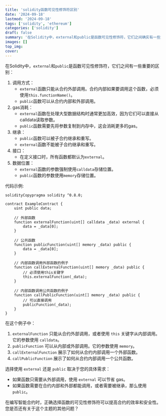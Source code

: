 ```yaml
---
title: 'solidity函数可见性修饰符区别'
date: '2024-09-18'
lastmod: '2024-09-18'
tags: ['solidity', 'ethereum']
categories: ['solidity']
draft: false
summary: '在Solidity中，external和public是函数可见性修饰符，它们之间确实有一些重要的区别。'
images: []
top_img: 
cover: 
---
```


在Solidity中，`external`和`public`是函数可见性修饰符，它们之间有一些重要的区别：

1. 调用方式：
   - `external`函数只能从合约外部调用。合约内部如果要调用这个函数，必须使用`this.functionName()`。
   - `public`函数可以从合约内部和外部调用。
2. gas消耗：
   - `external`函数在处理大型数据结构时通常更加高效，因为它们可以直接从calldata读取参数。
   - `public`函数需要先将参数复制到内存中，这会消耗更多的gas。
3. 继承：
   - `public`函数可以被子合约继承和重写。
   - `external`函数不能被子合约继承和重写。
4. 接口：
   - 在定义接口时，所有函数都默认为`external`。
5. 数据位置：
   - `external`函数的参数强制使用`calldata`存储位置。
   - `public`函数的参数使用`memory`存储位置。

代码示例:

```solidity
solidityCopypragma solidity ^0.8.0;

contract ExampleContract {
    uint public data;

    // 外部函数
    function externalFunction(uint[] calldata _data) external {
        data = _data[0];
    }

    // 公共函数
    function publicFunction(uint[] memory _data) public {
        data = _data[0];
    }

    // 内部函数调用外部函数的例子
    function callExternalFunction(uint[] memory _data) public {
        // 必须使用this关键字
        this.externalFunction(_data);
    }

    // 内部函数调用公共函数的例子
    function callPublicFunction(uint[] memory _data) public {
        // 可以直接调用
        publicFunction(_data);
    }
}
```

在这个例子中：

1. `externalFunction` 只能从合约外部调用，或者使用 `this` 关键字从内部调用。它的参数使用 `calldata`。
2. `publicFunction` 可以从内部或外部调用。它的参数使用 `memory`。
3. `callExternalFunction` 展示了如何从合约内部调用一个外部函数。
4. `callPublicFunction` 展示了如何从合约内部调用一个公共函数。

选择使用 `external` 还是 `public` 取决于您的具体需求：

- 如果函数只需要从外部调用，使用 `external` 可以节省 gas。
- 如果函数需要在合约内部和外部都能调用，或者需要被继承，那么使用 `public`。

在编写智能合约时，正确选择函数的可见性修饰符可以提高合约的效率和安全性。您是否还有关于这个主题的其他问题？